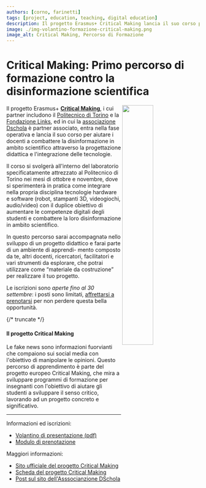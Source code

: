```yaml
---
authors: [corno, farinetti]
tags: [project, education, teaching, digital education]
description: Il progetto Erasmus+ Critical Making lancia il suo corso per combattere la disinformazione in ambito scientifico attraverso la progettazione didattica e l'integrazione delle tecnologie. Il corso è rivolto a tutti i docenti STEM degli istituti secondari di secondo grado. Iscrizioni aperte fino al 30 settembre. 
image: ./img-volantino-formazione-critical-making.png
image_alt: Critical Making, Percorso di Formazione
---
```


# Critical Making: Primo percorso di formazione contro la disinformazione scientifica

[<img src={volantino} width='40%' align='right'/>](./Volantino%20Formazione%20Critical%20Making.pdf)
Il progetto Erasmus+ **[Critical Making](https://critical-making.eu/)**, i cui partner includono il [Politecnico di Torino](https://www.polito.it/) e la [Fondazione Links](https://linksfoundation.com/), 
ed in cui la [associazione Dschola](https://www.associazionedschola.it/) è partner associato,
entra nella fase operativa e  lancia il suo corso per aiutare i docenti a combattere la disinformazione in ambito scientifico 
attraverso la progettazione didattica e l'integrazione delle tecnologie.

Il corso  si svolgerà all'interno del laboratorio specificatamente attrezzato al Politecnico di Torino nei mesi di ottobre e novembre,
dove si  sperimenterà in pratica come integrare nella propria disciplina tecnologie hardware e software (robot, stampanti 3D, videogiochi, audio/video)
con il duplice obiettivo di aumentare le competenze digitali degli studenti e combattere la loro disinformazione in ambito scientifico.

In questo percorso sarai accompagnatə
nello sviluppo di un progetto didattico e
farai parte di un ambiente di apprendi-
mento composto da te, altri docenti,
ricercatori, facilitatori e vari strumenti da
esplorare, che potrai utilizzare come
“materiale da costruzione” per realizzare 
il tuo progetto.


Le iscrizioni sono _aperte fino al 30 settembre_: i posti sono limitati, [affrettarsi a prenotarsi](https://forms.office.com/e/2BMfi12pce) per non perdere questa bella opportunità.


{/* truncate */}


#### Il progetto Critical Making

Le fake news sono informazioni fuorvianti che compaiono sui social media con l'obiettivo di
manipolare le opinioni. Questo percorso di apprendimento è parte del progetto europeo
Critical Making, che mira a sviluppare programmi di formazione per insegnanti con
l'obiettivo di aiutare gli studenti a sviluppare il senso critico, lavorando ad un progetto
concreto e significativo.

---

Informazioni ed iscrizioni:

* [Volantino di presentazione (pdf)](./Volantino%20Formazione%20Critical%20Making.pdf)
* [Modulo di prenotazione](https://forms.office.com/e/2BMfi12pce)

Maggiori informazioni:

* [Sito ufficiale del progetto Critical Making](https://critical-making.eu/)
* [Scheda del progetto Critical Making](/research/Projects/CriticalMaking)
* [Post sul sito dell'Asssocianzione DSchola](https://www.associazionedschola.it/blog/2024/08/26/critical-making-contro-la-disinformazione-in-ambito-scientifico/)


